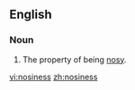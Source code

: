==English==

===Noun===
{{en-noun|-}}

# The property of being [[nosy]].

[[vi:nosiness]]
[[zh:nosiness]]
